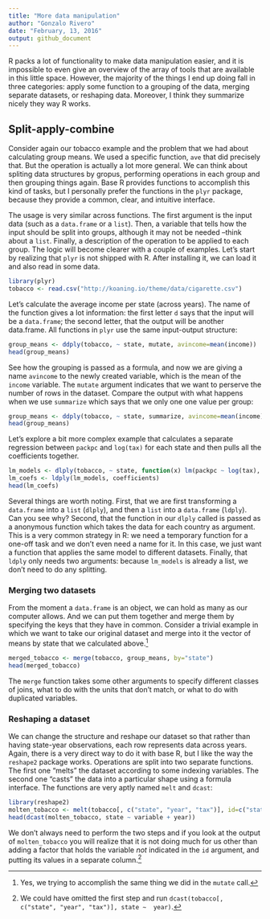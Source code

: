 ```yaml
---
title: "More data manipulation"
author: "Gonzalo Rivero"
date: "February, 13, 2016"
output: github_document
---
```


R packs a lot of functionality to make data manipulation easier, and it is impossible to even give an overview of the array of tools that are available in this little space. However, the majority of the things I end up doing fall in three categories: apply some function to a grouping of the data, merging separate datasets, or reshaping data. Moreover, I think they summarize nicely they way R works.

## Split-apply-combine

Consider again our tobacco example and the problem that we had about calculating group means. We used a specific function, `ave` that did precisely that. But the operation is actually a lot more general. We can think about spliting data structures by gropus, performing operations in each group and then grouping things again. Base R provides functions to accomplish this kind of tasks, but I personally prefer the functions in the `plyr` package, because they provide a common, clear, and intuitive interface.
 
The usage is very similar across functions. The first argument is the input data (such as a `data.frame` or a `list`). Then, a variable that tells how the input should be split into groups, although it may not be needed --think about a `list`. Finally, a description of the operation to be applied to each group. The logic will become clearer with a couple of examples. Let's start by realizing that `plyr` is not shipped with R. After installing it, we can load it and also read in some data.

```r
library(plyr)
tobacco <- read.csv("http://koaning.io/theme/data/cigarette.csv")
```

Let's calculate the average income per state (across years). The name of the function gives a lot information: the first letter `d` says that the input will be a `data.frame`; the second letter, that the output will be another data.frame. All functions in `plyr` use the same input-output structure:

```r
group_means <- ddply(tobacco, ~ state, mutate, avincome=mean(income))
head(group_means)
```

See how the grouping is passed as a formula, and now we are giving a name `avincome` to the newly created variable, which is the mean of the `income` variable. The `mutate` argument indicates that we want to perserve the number of rows in the dataset. Compare the output with what happens when we use `summarize` which says that we only one one value per group:

```r
group_means <- ddply(tobacco, ~ state, summarize, avincome=mean(income))
head(group_means)
```

Let's explore a bit more complex example that calculates a separate regression between `packpc` and `log(tax)` for each state and then pulls all the coefficients together.

```r
lm_models <- dlply(tobacco, ~ state, function(x) lm(packpc ~ log(tax), data=x))
lm_coefs <- ldply(lm_models, coefficients)
head(lm_coefs)
```

Several things are worth noting. First, that we are first transforming a `data.frame` into a `list` (`dlply`), and then a `list` into a `data.frame` (`ldply`). Can you see why? Second, that the function in our `dlply` called is passed as a anonymous function which takes the data for each country as argument. This is a very common strategy in R: we need a temporary function for a one-off task and we don't even need a name for it. In this case, we just want a function that applies the same model to different datasets. Finally, that `ldply` only needs two arguments: because `lm_models` is already a list, we don't need to do any splitting.

### Merging two datasets

From the moment a `data.frame` is an object, we can hold as many as our computer allows. And we can put them together and merge
them by specifying the keys that they have in common. Consider a trivial example in which we want to take our original dataset and merge into it the vector of means by state that we calculated above.[^1]

[^1]: Yes, we trying to accomplish the same thing we did in the `mutate` call.

```r
merged_tobacco <- merge(tobacco, group_means, by="state")
head(merged_tobacco)
```

The `merge` function takes some other arguments to specify different classes of joins, what to do with the units that don't match, or what to do with duplicated variables. 

### Reshaping a dataset

We can change the structure and reshape our dataset so that rather than having state-year observations, each row represents data across years. Again, there is a very direct way to do it with base R, but I like the way the `reshape2` package works. Operations are split into two separate functions. The first one "melts" the dataset according to some indexing variables. The second one "casts" the data into a particular shape using a formula interface. The functions are very aptly named `melt` and `dcast`:

```r
library(reshape2)
molten_tobacco <- melt(tobacco[, c("state", "year", "tax")], id=c("state", "year"))
head(dcast(molten_tobacco, state ~ variable + year))
```

We don't always need to perform the two steps and if you look at the output of `molten_tobacco` you will realize that it is not doing much for us other than adding a factor that holds the variable _not_ indicated in the `id` argument, and putting its values in a separate column.[^2]

[^2]: We could have omitted the first step and run `dcast(tobacco[, c("state", "year", "tax")], state ~  year)`.

